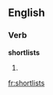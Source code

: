 
==English==

===Verb===
'''shortlists'''

# {{third-person singular of|shortlist}}

[[fr:shortlists]]